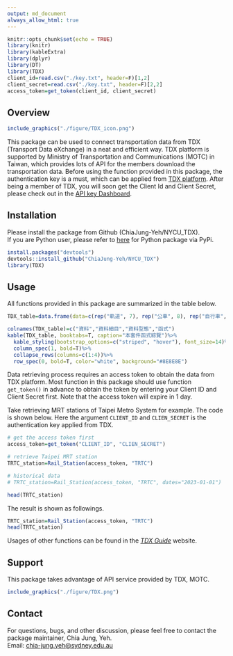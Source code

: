 ```yaml
---
output: md_document
always_allow_html: true
---
```


```r
knitr::opts_chunk$set(echo = TRUE)
library(knitr)
library(kableExtra)
library(dplyr)
library(DT)
library(TDX)
client_id=read.csv("./key.txt", header=F)[1,2]
client_secret=read.csv("./key.txt", header=F)[2,2]
access_token=get_token(client_id, client_secret)
```

## Overview

```r
include_graphics("./figure/TDX_icon.png")
```

This package can be used to connect transportation data from TDX (Transport Data eXchange) in a neat and efficient way. TDX platform is supported by Ministry of Transportation and Communications (MOTC) in Taiwan, which provides lots of API for the members download the transportation data. Before using the function provided in this package, the authentication key is a must, which can be applied from [TDX platform](https://tdx.transportdata.tw/register). After being a member of TDX, you will soon get the Client Id and Client Secret, please check out in the [API key Dashboard](https://tdx.transportdata.tw/user/dataservice/key).  


## Installation

Please install the package from Github (ChiaJung-Yeh/NYCU_TDX).  
If you are Python user, please refer to [here](https://pypi.org/project/nycu-tdx-py/) for Python package via PyPi.  

```r
install.packages("devtools")
devtools::install_github("ChiaJung-Yeh/NYCU_TDX")
library(TDX)
```


## Usage

All functions provided in this package are summarized in the table below.  

```r
TDX_table=data.frame(data=c(rep("軌道", 7), rep("公車", 8), rep("自行車", 4), rep("航空與航運", 4), rep("高速公路", 2), "停車場","觀光點位", "道路路網", "地理編碼","人口","所得","行政區","GTFS"), type=c("軌道站點","軌道路線站點","軌道站點出口","軌道路線線型","軌道班表","軌道票價","軌道站間旅行時間","公車站點","公車路線","公車路線線型","公車班表","公車站間旅行時間","公車票價","公車車輛","公車動態","公共自行車站點","自行車路網","公共自行車站點歷史動態","臺北市公共自行車租借紀錄","航空班表","港口點位","航運航線","航線靠港順序","高快速公路線型","高速公路etag與VD","停車場點位資訊","景點、餐廳、旅館點位","道路路網線型","地理編碼服務","人口（含各年齡層與性別資料）","所得（各村里）","行政區疆域","公共運輸標準格式"), class=c(rep("點", 3),"線",rep("文字", 3),"點","文字","線",rep("文字", 4),"點","點","線",rep("文字", 3),"點",rep("文字", 2),"線","文字","點","點","線","點", rep("文字", 2), "面","文字"), functiona=c("[Rail_Station()]", "Rail_StationOfLine()","Rail_StationExit()", "Rail_Shape()", "Rail_TimeTable()", "Rail_ODFare()", "Rail_TravelTime()", "Bus_StopOfRoute()", "Bus_Route()", "Bus_Shape()", "Bus_Schedule()", "Bus_TravelTime()","Bus_RouteFare()","Bus_Vehicle()","Bus_RealTime()", "Bike_Station()", "Bike_Shape()", "Bike_Remain_His()", "Bike_OD_His()", "Air_Schedule()", "Ship_Port()", "Ship_Route()", "Ship_StopOfRoute()", "Freeway_Shape()","Freeway_History()","Car_Park()", "Tourism()","Road_Network()","Geocoding()","Population()","Income()","District_Shape()","gtfs()"))

colnames(TDX_table)=c("資料","資料細目","資料型態","函式")
kable(TDX_table, booktabs=T, caption="本套件函式綜覽")%>%
  kable_styling(bootstrap_options=c("striped", "hover"), font_size=14)%>%
  column_spec(1, bold=T)%>%
  collapse_rows(columns=c(1:4))%>%
  row_spec(0, bold=T, color="white", background="#8E8E8E")
```

Data retrieving process requires an access token to obtain the data from TDX platform. Most function in this package should use function `get_token()` in advance to obtain the token by entering your Client ID and Client Secret first. Note that the access token will expire in 1 day.  

Take retrieving MRT stations of Taipei Metro System for example. The code is shown below. Here the argument `CLIENT_ID` and `CLIEN_SECRET` is the authentication key applied from TDX.  


```r
# get the access token first
access_token=get_token("CLIENT_ID", "CLIEN_SECRET")

# retrieve Taipei MRT station
TRTC_station=Rail_Station(access_token, "TRTC")

# historical data
# TRTC_station=Rail_Station(access_token, "TRTC", dates="2023-01-01")

head(TRTC_station)
```

The result is shown as followings.  
```r
TRTC_station=Rail_Station(access_token, "TRTC")
head(TRTC_station)
```

Usages of other functions can be found in the *_[TDX Guide](https://chiajung-yeh.github.io/TDX_Guide/)_* website.  

## Support

This package takes advantage of API service provided by TDX, MOTC. 

```r
include_graphics("./figure/TDX.png")
```


## Contact

For questions, bugs, and other discussion, please feel free to contact the package maintainer, Chia Jung, Yeh.  
Email: <a href="mailto:chia-jung.yeh@sydney.edu.au"><u>chia-jung.yeh@sydney.edu.au</u></a>









